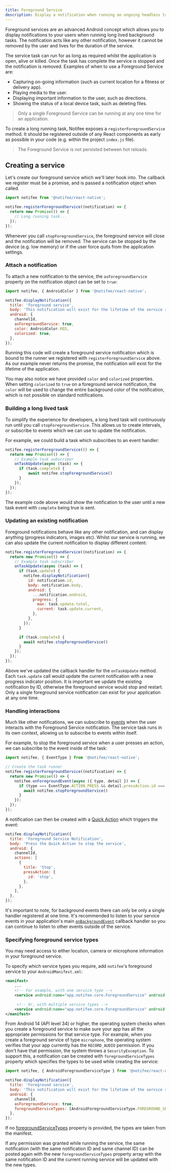```yaml
---
title: Foreground Service
description: Display a notification when running an ongoing headless task.
---
```


Foreground services are an advanced Android concept which allows you to display notifications to your users
when running long lived background tasks. The notification acts like any other notification, however it cannot be removed
by the user and lives for the duration of the service.

<Vimeo id="386254150" caption="Android Foreground Service" />

The service task can run for as long as required whilst the application is open, alive or killed. Once the task has complete
the service is stopped and the notification is removed. Examples of when to use a Foreground Service are:

- Capturing on-going information (such as current location for a fitness or delivery app).
- Playing media to the user.
- Displaying important information to the user, such as directions.
- Showing the status of a local device task, such as deleting files.

> Only a single Foreground Service can be running at any one time for an application.

To create a long running task, Notifee exposes a `registerForegroundService` method. It should be registered
outside of any React components as early as possible in your code (e.g. within the project `index.js` file).

> The Foreground Service is not persisted between hot reloads.

## Creating a service

Let's create our foreground service which we'll later hook into. The callback we register must be a promise, and is passed
a notification object when called.

```js
import notifee from '@notifee/react-native';

notifee.registerForegroundService((notification) => {
  return new Promise(() => {
    // Long running task...
  });
});
```

Whenever you call `stopForegroundService`, the foreground service will close and the notification will be removed. The service can be
stopped by the device (e.g. low memory) or if the user force quits from the application settings.

### Attach a notification

To attach a new notification to the service, the `asForegroundService` property on the notification object can be set to
`true`:

```js
import notifee, { AndroidColor } from '@notifee/react-native';

notifee.displayNotification({
  title: 'Foreground service',
  body: 'This notification will exist for the lifetime of the service runner',
  android: {
    channelId,
    asForegroundService: true,
    color: AndroidColor.RED,
    colorized: true,
  },
});
```

Running this code will create a foreground service notification which is bound to the runner we registered with
`registerForegroundService` above. As our example never returns the promise, the notification will exist for the lifetime
of the application.

You may also notice we have provided `color` and `colorized` properties. When setting `colorized` to `true` on a
foreground service notification, the `color` will be used to change the entire background color of the notification,
which is not possible on standard notifications.

### Building a long lived task

To simplify the experience for developers, a long lived task will continuously run until you call `stopForegroundService`. This allows us to create intervals, or subscribe to events which we can use to update the notification.

For example, we could build a task which subscribes to an event handler:

```js
notifee.registerForegroundService(() => {
  return new Promise(() => {
    // Example task subscriber
    onTaskUpdate(async (task) => {
      if (task.complete) {
          await notifee.stopForegroundService()
      }
    });
  });
});
```

The example code above would show the notification to the user until a new task event with `complete` being true is
sent.

### Updating an existing notification

Foreground notifications behave like any other notification, and can display anything (progress indicators, images etc).
Whilst our service is running, we can also update the current notification to display different content:

```js
notifee.registerForegroundService((notification) => {
  return new Promise(() => {
    // Example task subscriber
    onTaskUpdate(async (task) => {
      if (task.update) {
        notifee.displayNotification({
          id: notification.id,
          body: notification.body,
          android: {
            ...notification.android,
            progress: {
              max: task.update.total,
              current: task.update.current,
            },
          },
        });
      }

      if (task.complete) {
        await notifee.stopForegroundService()
      }
    });
  });
});
```

Above we've updated the callback handler for the `onTaskUpdate` method. Each `task.update` call would update the current notification with a new progress indicator
position. It is important we update the existing notification by ID, otherwise the foreground service would stop and restart. Only a single foreground service
notification can exist for your application at any one time.

### Handling interactions

Much like other notifications, we can subscribe to [events](/react-native/events) when the user interacts with the
Foreground Service notification. The service task runs in its own context, allowing us to subscribe to events within itself.

For example, to stop the foreground service when a user presses an action, we can subscribe to the event inside of the
task:

```js
import notifee, { EventType } from '@notifee/react-native';

// Create the task runner
notifee.registerForegroundService((notification) => {
  return new Promise(() => {
    notifee.onForegroundEvent(async ({ type, detail }) => {
      if (type === EventType.ACTION_PRESS && detail.pressAction.id === 'stop') {
        await notifee.stopForegroundService()
      }
    });
  });
});
```

A notification can then be created with a [Quick Action](/react-native/android/interaction#quick-actions) which
triggers the event:

```js
notifee.displayNotification({
  title: 'Foreground Service Notification',
  body: 'Press the Quick Action to stop the service',
  android: {
    channelId,
    actions: [
      {
        title: 'Stop',
        pressAction: {
          id: 'stop',
        },
      },
    ],
  },
});
```

It's important to note, for background events there can only be only a single handler registered at one time. It's recommended to listen to your service events in your application's main [`onBackgroundEvent`](/react-native/events#background-events) callback handler so you can continue to listen to other events outside of the service.

### Specifying foreground service types

You may need access to either location, camera or microphone information in your foreground service.

To specify which service types you require, add `notifee`'s foreground service to your `AndroidManifest.xml`:

```xml
<manifest>
    ...
    <!-- For example, with one service type -->
    <service android:name="app.notifee.core.ForegroundService" android:foregroundServiceType="location" tools:replace="android:foregroundServiceType" />

     <!-- Or, with multiple service types -->
    <service android:name="app.notifee.core.ForegroundService" android:foregroundServiceType="location|camera|microphone" tools:replace="android:foregroundServiceType" />
</manifest>
```

From Android 14 (API level 34) or higher, the operating system checks when you create a foreground service to make sure your app has all the appropriate permissions for that service type. For example, when you create a foreground service of type `microphone`, the operating system verifies that your app currently has the `RECORD_AUDIO` permission. If you don't have that permission, the system throws a `SecurityException`. To support this, a notification can be created with `foregroundServiceTypes` property which specifies the types to be used while creating the service:

```js
import notifee, { AndroidForegroundServiceType } from '@notifee/react-native';

notifee.displayNotification({
  title: 'Foreground service',
  body: 'This notification will exist for the lifetime of the service runner',
  android: {
    channelId,
    asForegroundService: true,
    foregroundServiceTypes: [AndroidForegroundServiceType.FOREGROUND_SERVICE_TYPE_CAMERA, AndroidForegroundServiceType.FOREGROUND_SERVICE_TYPE_MICROPHONE],
  },
});
```

If no [foregroundServiceTypes](/react-native/android/interaction#quick-actions) property is provided, the types are taken from the manifest.

If any permission was granted while running the service, the same notification (with the same notification ID and same channel ID) can be posted again with the new `foregroundServiceTypes` property array with the same notification ID and the current running service will be updated with the new types.